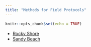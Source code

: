 ```yaml
---
title: "Methods for Field Protocols"
---
```


```r
knitr::opts_chunk$set(echo = TRUE)
```

- [Rocky Shore](protocols/Rocky-Shore_Protocol_SARCE_2018-10-22.pdf)
- [Sandy Beach](protocols/Sandy-Beach_Protocol_MBON-P2P_2018-09-12.pdf)

